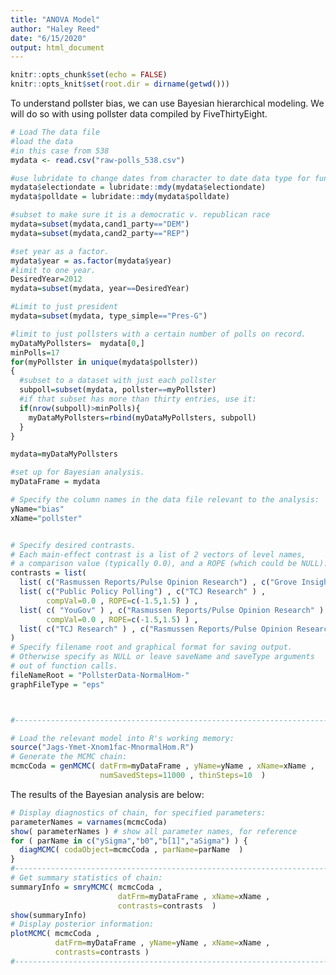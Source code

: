 ```yaml
---
title: "ANOVA Model"
author: "Haley Reed"
date: "6/15/2020"
output: html_document
---
```


```r
knitr::opts_chunk$set(echo = FALSE)
knitr::opts_knit$set(root.dir = dirname(getwd()))
```

To understand pollster bias, we can use Bayesian hierarchical modeling. We will do so with using pollster data compiled by FiveThirtyEight.

```r
# Load The data file 
#load the data
#in this case from 538
mydata <- read.csv("raw-polls_538.csv")

#use lubridate to change dates from character to date data type for functionality. 
mydata$electiondate = lubridate::mdy(mydata$electiondate)
mydata$polldate = lubridate::mdy(mydata$polldate)

#subset to make sure it is a democratic v. republican race
mydata=subset(mydata,cand1_party=="DEM")
mydata=subset(mydata,cand2_party=="REP")

#set year as a factor.
mydata$year = as.factor(mydata$year)
#limit to one year.
DesiredYear=2012
mydata=subset(mydata, year==DesiredYear)

#Limit to just president
mydata=subset(mydata, type_simple=="Pres-G")

#limit to just pollsters with a certain number of polls on record.
myDataMyPollsters=  mydata[0,]
minPolls=17
for(myPollster in unique(mydata$pollster))
{
  #subset to a dataset with just each pollster
  subpoll=subset(mydata, pollster==myPollster)
  #if that subset has more than thirty entries, use it:
  if(nrow(subpoll)>minPolls){
    myDataMyPollsters=rbind(myDataMyPollsters, subpoll)
  }
}

mydata=myDataMyPollsters

```

```r
#set up for Bayesian analysis. 
myDataFrame = mydata

# Specify the column names in the data file relevant to the analysis:
yName="bias" 
xName="pollster" 


# Specify desired contrasts.
# Each main-effect contrast is a list of 2 vectors of level names, 
# a comparison value (typically 0.0), and a ROPE (which could be NULL):
contrasts = list( 
  list( c("Rasmussen Reports/Pulse Opinion Research") , c("Grove Insight" ) , compVal=0.0 , ROPE=c(-1.5,1.5) ) ,
  list( c("Public Policy Polling") , c("TCJ Research" ) , 
        compVal=0.0 , ROPE=c(-1.5,1.5) ) ,
  list( c( "YouGov" ) , c("Rasmussen Reports/Pulse Opinion Research" ) , 
        compVal=0.0 , ROPE=c(-1.5,1.5) ) ,
  list( c("TCJ Research" ) , c("Rasmussen Reports/Pulse Opinion Research" ) , compVal=0.0 , ROPE=c(-1.5,1.5) ) 
)
# Specify filename root and graphical format for saving output.
# Otherwise specify as NULL or leave saveName and saveType arguments 
# out of function calls.
fileNameRoot = "PollsterData-NormalHom-" 
graphFileType = "eps" 



#------------------------------------------------------------------------------- 

# Load the relevant model into R's working memory:
source("Jags-Ymet-Xnom1fac-MnormalHom.R")
# Generate the MCMC chain:
mcmcCoda = genMCMC( datFrm=myDataFrame , yName=yName , xName=xName ,
                    numSavedSteps=11000 , thinSteps=10  )
```

The results of the Bayesian analysis are below:
```r
# Display diagnostics of chain, for specified parameters:
parameterNames = varnames(mcmcCoda) 
show( parameterNames ) # show all parameter names, for reference
for ( parName in c("ySigma","b0","b[1]","aSigma") ) {
  diagMCMC( codaObject=mcmcCoda , parName=parName  )
}
#------------------------------------------------------------------------------- 
# Get summary statistics of chain:
summaryInfo = smryMCMC( mcmcCoda , 
                        datFrm=myDataFrame , xName=xName ,
                        contrasts=contrasts  )
show(summaryInfo)
# Display posterior information:
plotMCMC( mcmcCoda , 
          datFrm=myDataFrame , yName=yName , xName=xName ,
          contrasts=contrasts )
#------------------------------------------------------------------------------- 

```
